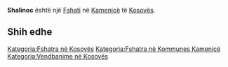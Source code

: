 {{Fshat në Kosovës
 | Emri                = Shalinoc
 | EmriAlt                = Saljinovac,Saljinovica,Shales,Shalesi,Shalinoc,Shalinoci,Shalinovc,Shalinovica,Shalinovice,Shalinovicë,Shalës,Shalësi,Sholinovac,Šaljinovac,Šaljinovica,Шаљиновица
 | Emri (Rasa dhanore) = 
 | Figura              = 
 | Shteti              = Kosovës
 | Komuna              = Kamenicë
 | Kodi postar         = 
 | Sipërfaqja          = 

 | Popullsia           = 

 | Regj. i popullsisë  = 
 | Dend. e popullsisë  = 
 | Faqja zyrtare       = 
 <!--- Koordinatat ----> 
 | Gjerësia            = 42.70889
 | Gjatësia            = 20.53556
 | Lartësia            = 
}}
'''Shalinoc''' është një [[Fshati]] në [[Kamenicë]] të [[Kosovës]].

<!-- == Gjeografia == -->
<!-- == Historia == -->
<!-- == Demografia == -->
== Shih edhe ==
{{Komuna Kamenicë}}
{{Kosovo-Administrata-Cung}}

[[Kategoria:Fshatra në Kosovës]]
[[Kategoria:Fshatra në Kommunes Kamenicë]]
[[Kategoria:Vendbanime në Kosovës]]